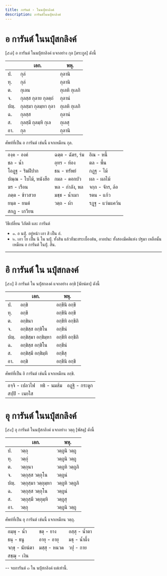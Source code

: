 ```yaml
---
title: การันต์ - ในนปุํสกลิงค์
description: การันต์ในนปุํสกลิงค์
---
```


# อ การันต์ ในนปุํสกลิงค์

[๕๗] อ การันต์ ในนปุํสกลิงค์ แจกอย่าง กุล [ตระกูล] ดังนี้

|      | เอก.                 | พหุ.          |
| ---- | -------------------- | ------------- |
| ป.   | กุลํ                 | กุลานิ        |
| ทุ.  | กุลํ                 | กุลานิ        |
| ต.   | กุเลน                | กุเลหิ กุเลภิ |
| จ.   | กุลสฺส กุลาย กุลตฺถํ | กุลานํ        |
| ปญฺ. | กุลสฺมา กุลมฺหา กุลา | กุเลหิ กุเลภิ |
| ฉ.   | กุลสฺส               | กุลานํ        |
| ส.   | กุลสฺมึ กุลมฺหิ กุเล | กุเลสุ        |
| อา.  | กุล                  | กุลานิ        |

ศัพท์ที่เป็น อ การันต์ เช่นนี้ แจกเหมือน กุล.

|                       |                  |                  |
| --------------------- | ---------------- | ---------------- |
| องฺค - องค์           | ฉตฺต - ฉัตร, ร่ม | อิณ - หนี้       |
| ชล - น้ำ              | อุทร - ท้อง      | ตล - พื้น        |
| โอฏฺฐ - ริมฝีปาก      | ธน - ทรัพย์      | กฏฺฐ - ไม้       |
| ปณฺณ - ใบไม้, หนังสือ | กมล - ดอกบัว     | ผล - ผลไม้       |
| ฆร - เรือน            | พล - กำลัง, พล   | จกฺก - จักร, ล้อ |
| ภตฺต - ข้าวสวย        | มชฺช - น้ำเมา    | รตน - แก้ว       |
| ยนฺต - ยนต์           | วตฺถ - ผ้า       | รฏฺฐ - แว่นแคว้น |
| สกฏ - เกวียน          |                  |                  |

วิธีเปลี่ยน วิภัตติ และ การันต์

- ๑. อ นปุํ. อยู่หน้า เอา สิ เป็น อํ.
- ๒. เอา โย เป็น นิ ใน นปุํ. ทั้งสิน แล้วทีฆะสระเบื้องต้น, อาลปนะ ทั้งสองมีคติแห่ง ปฐมา เหลือนั้นเหมือน อ การันต์ ในปุํ. สิ้น.

---

# อิ การันต์ ใน นปุํสกลงค์

[๕๘] อิ การันต์ ใน นปุํสกลงค์ แจกอย่าง อกฺขิ [นัยน์ตา] ดังนี้

|      | เอก.                | พหุ.            |
| ---- | ------------------- | --------------- |
| ป.   | อกฺขิ               | อกฺขีนิ อกฺขี   |
| ทุ.  | อกฺขึ               | อกฺขีนิ อกฺขี   |
| ต.   | อกฺขินา             | อกฺขีหิ อกฺขีภิ |
| จ.   | อกฺขิสฺส อกฺขิโน    | อกฺขีนํ         |
| ปญฺ. | อกฺขิสฺมา อกฺขิมฺหา | อกฺขีหิ อกฺขีภิ |
| ฉ.   | อกฺขิสฺส อกฺขิโน    | อกฺขีนํ         |
| ส.   | อกฺขิสฺมึ อกฺขิมฺหิ | อกฺขีสุ         |
| อา.  | อกฺขิ               | อกฺขีนิ อกฺขี   |

ศัพท์ที่เป็น อิ การันต์ เช่นนี้ แจกเหมือน อกฺขิ.

|                |             |                |
| -------------- | ----------- | -------------- |
| อจฺจิ - เปลวไฟ | ทธิ - นมส้ม | อฏฺฐิ - กระดูก |
| สปฺปิ - เนยใส  |             |                |

# อุ การันต์ ในนปุํสกลิงค์

[๕๙] อุ การันต์ ในนปุํสกลิงค์ แจกอย่าง วตฺถุ [พัสดุ] ดังนี้

|      | เอก.                | พหุ.            |
| ---- | ------------------- | --------------- |
| ป.   | วตฺถุ               | วตฺถูนิ วตฺถู   |
| ทุ.  | วตฺถุํ              | วตฺถูนิ วตฺถู   |
| ต.   | วตฺถุนา             | วตฺถูหิ วตฺถูภิ |
| จ.   | วตฺถุสฺส วตฺถุโน    | วตฺถูนํ         |
| ปญฺ. | วตฺถุสฺมา วตฺถุมฺหา | วตฺถูหิ วตฺถูภิ |
| ฉ.   | วตฺถุสฺส วตฺถุโน    | วตฺถูนํ         |
| ส.   | วตฺถุสฺมึ วตฺถุมฺหิ | วตฺถูสุ         |
| อา.  | วตฺถุ               | วตฺถูนิ วตฺถู   |

ศัพท์ที่เป็น อุ การันต์ เช่นนี้ แจกเหมือน วตฺถุ.

|                 |              |               |
| --------------- | ------------ | ------------- |
| อมฺพุ - น้ำ     | ชตุ - ยาง    | อสฺสุ - น้ำตา |
| ธนุ - ธนู       | อายุ - อายุ  | มธุ - น้ำผึ้ง |
| จกฺขุ - นัยน์ตา | มสฺสุ - หนวด | วปุ - กาย     |
| สชฺฌุ - เงิน    |              |               |

-- จบการันต์ ๓ ใน นปุํสกลิงค์ แต่เท่านี้.
